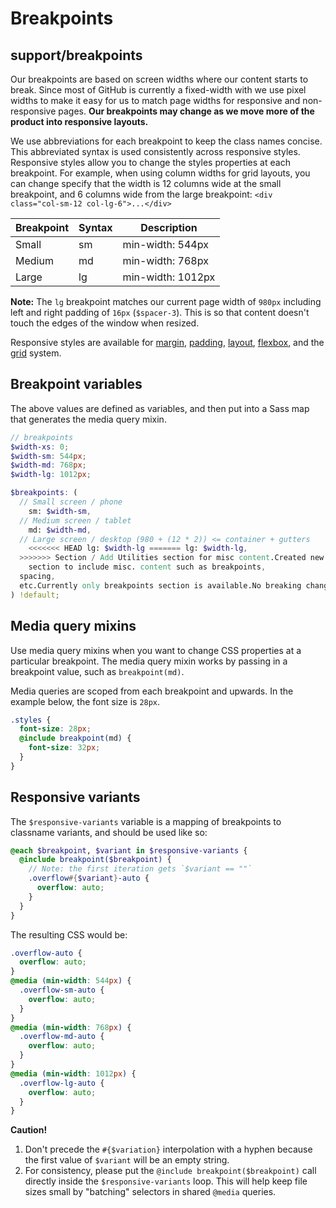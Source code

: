 
<Meta title="Support|Breakpoints" />

# Breakpoints

## support/breakpoints

Our breakpoints are based on screen widths where our content starts to break. Since most of GitHub is currently a fixed-width with we use pixel widths to make it easy for us to match page widths for responsive and non-responsive pages. **Our breakpoints may change as we move more of the product into responsive layouts.**

We use abbreviations for each breakpoint to keep the class names concise. This abbreviated syntax is used consistently across responsive styles. Responsive styles allow you to change the styles properties at each breakpoint. For example, when using column widths for grid layouts, you can change specify that the width is 12 columns wide at the small breakpoint, and 6 columns wide from the large breakpoint: `<div class="col-sm-12 col-lg-6">...</div>`

| Breakpoint | Syntax | Description       |
| ---------- | ------ | ----------------- |
| Small      | sm     | min-width: 544px  |
| Medium     | md     | min-width: 768px  |
| Large      | lg     | min-width: 1012px |

**Note:** The `lg` breakpoint matches our current page width of `980px` including left and right padding of `16px` (`$spacer-3`). This is so that content doesn't touch the edges of the window when resized.

Responsive styles are available for [margin](/css/utilities/margin#responsive-margins), [padding](/css/utilities/padding#responsive-padding), [layout](/css/utilities/layout), [flexbox](/css/utilities/flexbox#responsive-flex-utilities), and the [grid](/css/objects/grid#responsive-grids) system.

## Breakpoint variables

The above values are defined as variables, and then put into a Sass map that generates the media query mixin.

```scss
// breakpoints
$width-xs: 0;
$width-sm: 544px;
$width-md: 768px;
$width-lg: 1012px;

$breakpoints: (
  // Small screen / phone
    sm: $width-sm,
  // Medium screen / tablet
    md: $width-md,
  // Large screen / desktop (980 + (12 * 2)) <= container + gutters
    <<<<<<< HEAD lg: $width-lg ======= lg: $width-lg,
  >>>>>>> Section / Add Utilities section for misc content.Created new Utilities
    section to include misc. content such as breakpoints,
  spacing,
  etc.Currently only breakpoints section is available.No breaking changes.
) !default;
```

## Media query mixins

Use media query mixins when you want to change CSS properties at a particular breakpoint. The media query mixin works by passing in a breakpoint value, such as `breakpoint(md)`.

Media queries are scoped from each breakpoint and upwards. In the example below, the font size is `28px`.

```scss
.styles {
  font-size: 28px;
  @include breakpoint(md) {
    font-size: 32px;
  }
}
```

## Responsive variants

The `$responsive-variants` variable is a mapping of breakpoints to classname variants, and should be used like so:

```scss
@each $breakpoint, $variant in $responsive-variants {
  @include breakpoint($breakpoint) {
    // Note: the first iteration gets `$variant == ""`
    .overflow#{$variant}-auto {
      overflow: auto;
    }
  }
}
```

The resulting CSS would be:

```css
.overflow-auto {
  overflow: auto;
}
@media (min-width: 544px) {
  .overflow-sm-auto {
    overflow: auto;
  }
}
@media (min-width: 768px) {
  .overflow-md-auto {
    overflow: auto;
  }
}
@media (min-width: 1012px) {
  .overflow-lg-auto {
    overflow: auto;
  }
}
```

**Caution!**

1. Don't precede the `#{$variation}` interpolation with a hyphen because the first value of `$variant` will be an empty string.
1. For consistency, please put the `@include breakpoint($breakpoint)` call directly inside the `$responsive-variants` loop. This will help keep file sizes small by "batching" selectors in shared `@media` queries.
